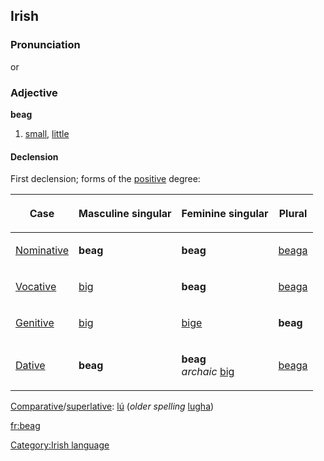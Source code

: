== Irish ==
===Pronunciation===
{{IPA|[b&#690;og]}} or {{IPA|[b&#690;eg]}}
===Adjective===
'''beag'''
#[[small]], [[little]]

====Declension====
First declension; forms of the [[positive]] degree:
{|border="1" cellpadding="2"
!Case
!Masculine singular
!Feminine singular
!Plural
|-
| [[Nominative]]
| '''beag'''
| '''beag'''
| [[beaga]]
|-
| [[Vocative]]
| [[big#Irish|big]]
| '''beag'''
| [[beaga]]
|-
| [[Genitive]]
| [[big#Irish|big]]
| [[bige]]
| '''beag'''
|-
| [[Dative]]
| '''beag'''
| '''beag'''<br>''archaic'' [[big#Irish|big]]
| [[beaga]]
|}

[[Comparative]]/[[superlative]]: [[lú]] (''older spelling'' [[lugha]])

[[Category:Irish language]]

[[fr:beag]]
